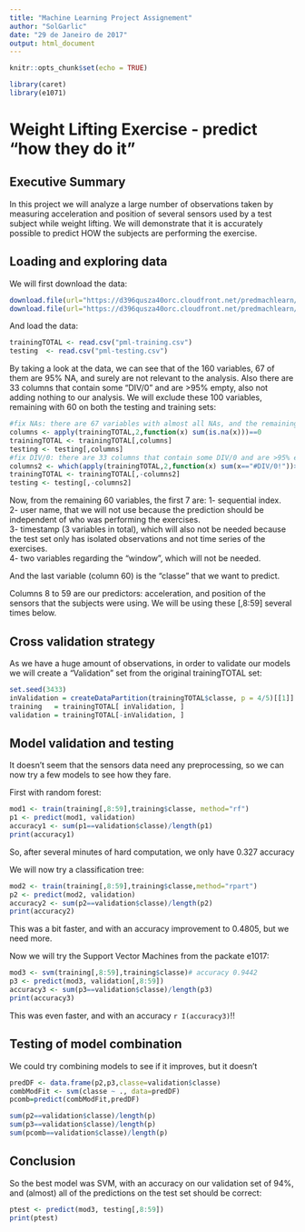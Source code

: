 ```yaml
---
title: "Machine Learning Project Assignement"
author: "SolGarlic"
date: "29 de Janeiro de 2017"
output: html_document
---
```


```r
knitr::opts_chunk$set(echo = TRUE)

library(caret)
library(e1071)

```

# Weight Lifting Exercise - predict "how they do it"

## Executive Summary
In this project we will analyze a large number of observations taken by measuring acceleration and position of several sensors used by a test subject while weight lifting.
We will demonstrate that it is accurately possible to predict HOW the subjects are performing the exercise.

## Loading and exploring data

We will first download the data:
```r
download.file(url="https://d396qusza40orc.cloudfront.net/predmachlearn/pml-training.csv",destfile="pml-training.csv")
download.file(url="https://d396qusza40orc.cloudfront.net/predmachlearn/pml-testing.csv",destfile="pml-testing.csv", method="auto")
```

And load the data:
```r
trainingTOTAL <- read.csv("pml-training.csv")
testing  <- read.csv("pml-testing.csv")
```

By taking a look at the data, we can see that of the 160 variables, 67 of them are 95% NA, and surely are not relevant to the analysis.
Also there are 33 columns that contain some "DIV/0" and are >95% empty, also not adding nothing to our analysis.
We will exclude these 100 variables, remaining with 60 on both the testing and training sets:

```r
#fix NAs: there are 67 variables with almost all NAs, and the remaining (93) columns have zero NAs: we will only keep these:
columns <- apply(trainingTOTAL,2,function(x) sum(is.na(x)))==0
trainingTOTAL <- trainingTOTAL[,columns]
testing <- testing[,columns]
#fix DIV/0: there are 33 columns that contain some DIV/0 and are >95% empty. We will also exclude these columns
columns2 <- which(apply(trainingTOTAL,2,function(x) sum(x=="#DIV/0!"))>0)
trainingTOTAL <- trainingTOTAL[,-columns2]
testing <- testing[,-columns2]
```

Now, from the remaining 60 variables, the first 7 are:
1- sequential index.  
2- user name, that we will not use because the prediction should be independent of who was performing the exercises.  
3- timestamp (3 variables in total), which will also not be needed because the test set only has isolated observations and not time series of the exercises.  
4- two variables regarding the "window", which will not be needed.  

And the last variable (column 60) is the "classe" that we want to predict.

Columns 8 to 59 are our predictors: acceleration, and position of the sensors that the subjects were using. We will be using these [,8:59] several times below. 

## Cross validation strategy

As we have a huge amount of observations, in order to validate our models we will create a "Validation" set from the original trainingTOTAL set:

```r
set.seed(3433)
inValidation = createDataPartition(trainingTOTAL$classe, p = 4/5)[[1]]
training   = trainingTOTAL[ inValidation, ]
validation = trainingTOTAL[-inValidation, ]
```


## Model validation and testing

It doesn't seem that the sensors data need any preprocessing, so we can now try a few models to see how they fare.

First with random forest:
```r
mod1 <- train(training[,8:59],training$classe, method="rf") 
p1 <- predict(mod1, validation)
accuracy1 <- sum(p1==validation$classe)/length(p1)
print(accuracy1)
```
So, after several minutes of hard computation, we only have 0.327 accuracy

We will now try a classification tree:
```r
mod2 <- train(training[,8:59],training$classe,method="rpart")
p2 <- predict(mod2, validation)
accuracy2 <- sum(p2==validation$classe)/length(p2)
print(accuracy2)
```
This was a bit faster, and with an accuracy improvement to 0.4805, but we need more.

Now we will try the Support Vector Machines from the packate e1017:
```r
mod3 <- svm(training[,8:59],training$classe)# accuracy 0.9442
p3 <- predict(mod3, validation[,8:59])
accuracy3 <- sum(p3==validation$classe)/length(p3)
print(accuracy3)
```
This was even faster, and with an accuracy `r I(accuracy3)`!!

## Testing of model combination

We could try combining models to see if it improves, but it doesn't
```r
predDF <- data.frame(p2,p3,classe=validation$classe)
combModFit <- svm(classe ~ ., data=predDF)
pcomb=predict(combModFit,predDF)

sum(p2==validation$classe)/length(p)
sum(p3==validation$classe)/length(p)
sum(pcomb==validation$classe)/length(p)
````

## Conclusion
So the best model was SVM, with an accuracy on our validation set of 94%, and (almost) all of the predictions on the test set should be correct:
```r
ptest <- predict(mod3, testing[,8:59])
print(ptest)
```
